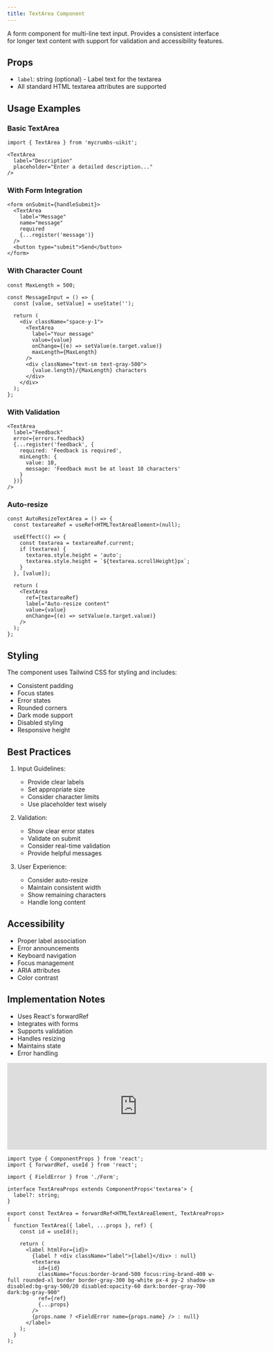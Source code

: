 ```yaml
---
title: TextArea Component
---
```


A form component for multi-line text input. Provides a consistent interface for longer text content with support for validation and accessibility features.

## Props

- `label`: string (optional) - Label text for the textarea
- All standard HTML textarea attributes are supported

## Usage Examples

### Basic TextArea
```tsx
import { TextArea } from 'mycrumbs-uikit';

<TextArea
  label="Description"
  placeholder="Enter a detailed description..."
/>
```

### With Form Integration
```tsx
<form onSubmit={handleSubmit}>
  <TextArea
    label="Message"
    name="message"
    required
    {...register('message')}
  />
  <button type="submit">Send</button>
</form>
```

### With Character Count
```tsx
const MaxLength = 500;

const MessageInput = () => {
  const [value, setValue] = useState('');

  return (
    <div className="space-y-1">
      <TextArea
        label="Your message"
        value={value}
        onChange={(e) => setValue(e.target.value)}
        maxLength={MaxLength}
      />
      <div className="text-sm text-gray-500">
        {value.length}/{MaxLength} characters
      </div>
    </div>
  );
};
```

### With Validation
```tsx
<TextArea
  label="Feedback"
  error={errors.feedback}
  {...register('feedback', {
    required: 'Feedback is required',
    minLength: {
      value: 10,
      message: 'Feedback must be at least 10 characters'
    }
  })}
/>
```

### Auto-resize
```tsx
const AutoResizeTextArea = () => {
  const textareaRef = useRef<HTMLTextAreaElement>(null);

  useEffect(() => {
    const textarea = textareaRef.current;
    if (textarea) {
      textarea.style.height = 'auto';
      textarea.style.height = `${textarea.scrollHeight}px`;
    }
  }, [value]);

  return (
    <TextArea
      ref={textareaRef}
      label="Auto-resize content"
      value={value}
      onChange={(e) => setValue(e.target.value)}
    />
  );
};
```

## Styling

The component uses Tailwind CSS for styling and includes:
- Consistent padding
- Focus states
- Error states
- Rounded corners
- Dark mode support
- Disabled styling
- Responsive height

## Best Practices

1. Input Guidelines:
   - Provide clear labels
   - Set appropriate size
   - Consider character limits
   - Use placeholder text wisely

2. Validation:
   - Show clear error states
   - Validate on submit
   - Consider real-time validation
   - Provide helpful messages

3. User Experience:
   - Consider auto-resize
   - Maintain consistent width
   - Show remaining characters
   - Handle long content

## Accessibility

- Proper label association
- Error announcements
- Keyboard navigation
- Focus management
- ARIA attributes
- Color contrast

## Implementation Notes

- Uses React's forwardRef
- Integrates with forms
- Supports validation
- Handles resizing
- Maintains state
- Error handling

<iframe 
  src="https://example.com" 
  width="600" 
  height="200"
  className="flex rounded-xl"
  frameBorder="0"
></iframe>

```tsx
import type { ComponentProps } from 'react';
import { forwardRef, useId } from 'react';

import { FieldError } from './Form';

interface TextAreaProps extends ComponentProps<'textarea'> {
  label?: string;
}

export const TextArea = forwardRef<HTMLTextAreaElement, TextAreaProps>(
  function TextArea({ label, ...props }, ref) {
    const id = useId();

    return (
      <label htmlFor={id}>
        {label ? <div className="label">{label}</div> : null}
        <textarea
          id={id}
          className="focus:border-brand-500 focus:ring-brand-400 w-full rounded-xl border border-gray-300 bg-white px-4 py-2 shadow-sm disabled:bg-gray-500/20 disabled:opacity-60 dark:border-gray-700 dark:bg-gray-900"
          ref={ref}
          {...props}
        />
        {props.name ? <FieldError name={props.name} /> : null}
      </label>
    );
  }
);

